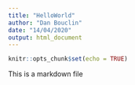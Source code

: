 ```yaml
---
title: "HelloWorld"
author: "Dan Bouclin"
date: "14/04/2020"
output: html_document
---
```


```r
knitr::opts_chunk$set(echo = TRUE)
```


This is a markdown file
